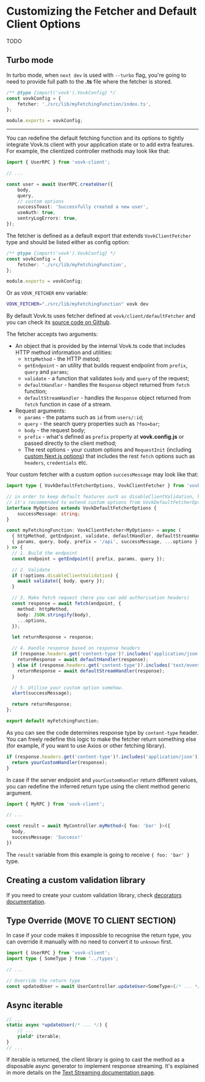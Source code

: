 # Customizing the Fetcher and Default Client Options

TODO

## Turbo mode

In turbo mode, when `next dev` is used with `--turbo` flag, you're going to need to provide full path to the **.ts** file where the fetcher is stored.

```ts
/** @type {import('vovk').VovkConfig} */
const vovkConfig = {
    fetcher: './src/lib/myFetchingFunction/index.ts',
};

module.exports = vovkConfig;
```


----------

You can redefine the default fetching function and its options to tightly integrate Vovk.ts client with your application state or to add extra features. For example, the clientized controller methods may look like that:

```ts
import { UserRPC } from 'vovk-client';

// ...

const user = await UserRPC.createUser({ 
    body,
    query,
    // custom options
    successToast: 'Successfully created a new user',
    useAuth: true,
    sentryLogErrors: true,
});
```

The fetcher is defined as a default export that extends `VovkClientFetcher` type and should be listed either as config option:

```ts
/** @type {import('vovk').VovkConfig} */
const vovkConfig = {
    fetcher: './src/lib/myFetchingFunction',
};

module.exports = vovkConfig;
```

Or as `VOVK_FETCHER` env variable:

```sh
VOVK_FETCHER="./src/lib/myFetchingFunction" vovk dev
```

By default Vovk.ts uses fetcher defined at `vovk/client/defaultFetcher` and you can check its [source code on Github](https://github.com/finom/vovk/blob/main/src/client/defaultFetcher.ts). 

The fetcher accepts two arguments: 
- An object that is provided by the internal Vovk.ts code that includes HTTP method information and utilities:
    - `httpMethod` - the HTTP metod;
    - `getEndpoint` - an utility that builds request endpoiint from `prefix`, `query` and `params`;
    - `validate` - a function that validates `body` and `query` of the request;
    - `defaultHandler` - handles the `Response` object returned from `fetch` function;
    - `defaultStreamHandler` - handles the `Response` object returned from `fetch` function in case of a stream.
- Request arguments:
    - `params` - the patams such as `id` from `users/:id`;
    - `query` - the search query properties such as `?foo=bar`;
    - `body` - the request body;
    - `prefix` - what's defined as `prefix` property at **vovk.config.js** or passed directly to the client method;
    - The rest options - your custom options and `RequestInit` (including [custom Next.js options](https://nextjs.org/docs/app/building-your-application/data-fetching/fetching-caching-and-revalidating)) that includes the rest `fetch` options such as `headers`, `credentials` etc.

Your custom fetcher with a custom option `successMessage` may look like that:

```ts filename="/src/lib/myFetchingFunction.ts"
import type { VovkDefaultFetcherOptions, VovkClientFetcher } from 'vovk';

// in order to keep default features such as disableClientValidation, headers etc,
// it's recommended to extend custom options from VovkDefaultFetcherOptions
interface MyOptions extends VovkDefaultFetcherOptions {
    successMessage: string;
}

const myFetchingFunction: VovkClientFetcher<MyOptions> = async (
  { httpMethod, getEndpoint, validate, defaultHandler, defaultStreamHandler },
  { params, query, body, prefix = '/api', successMessage, ...options }
) => {
  // 1. Build the endpoint
  const endpoint = getEndpoint({ prefix, params, query });

  // 2. Validate
  if (!options.disableClientValidation) {
    await validate({ body, query });
  }

  // 3. Make fetch request (here you can add authorisation headers)
  const response = await fetch(endpoint, {
    method: httpMethod,
    body: JSON.stringify(body),
    ...options,
  });

  let returnResponse = response;

  // 4. Handle response based on response headers
  if (response.headers.get('content-type')?.includes('application/json')) {
    returnResponse = await defaultHandler(response);
  } else if (response.headers.get('content-type')?.includes('text/event-stream')) {
    returnResponse = await defaultStreamHandler(response);
  }

  // 5. Utilise your custom option somehow.
  alert(successMessage);

  return returnResponse;
};

export default myFetchingFunction;
```

As you can see the code determines response type by `content-type` header. You can freely redefine this logic to make the fetcher return something else (for example, if you want to use Axios or other fetching library).

```ts
if (response.headers.get('content-type')?.includes('application/json')) {
  return yourCustomHandler(response);
}
```

In case if the server endpoint and `yourCustomHandler` return different values, you can redefine the inferred return type using the client method generic argument.

```ts
import { MyRPC } from 'vovk-client';

// ...

const result = await MyController.myMethod<{ foo: 'bar' }>({
  body,
  successMessage: 'Success!'
})
```

The `result` variable from this example is going to receive `{ foo: 'bar' }` type.


## Creating a custom validation library

If you need to create your custom validation library, check [decorators documentation](./decorators).

## Type Override (MOVE TO CLIENT SECTION)

In case if your code makes it impossible to recognise the return type, you can override it manually with no need to convert it to `unknown` first.

```ts
import { UserRPC } from 'vovk-client';
import type { SomeType } from '../types';

// ...

// Override the return type
const updatedUser = await UserController.updateUser<SomeType>(/* ... */);
```

## Async iterable

```ts
// ...
static async *updateUser(/* ... */) {
    // ...
    yield* iterable;
}
// ...
```

If iterable is returned, the client library is going to cast the method as a disposable async generator to implement response streaming. It's explained in more details on the [Text Streaming documentation page](/streaming).

